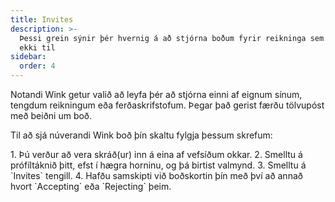 ```yaml
---
title: Invites
description: >-
  Þessi grein sýnir þér hvernig á að stjórna boðum fyrir reikninga sem þú bjóst
  ekki til
sidebar:
  order: 4
---
```

Notandi Wink getur valið að leyfa þér að stjórna einni af eignum sínum, tengdum reikningum eða ferðaskrifstofum. Þegar það gerist færðu tölvupóst með beiðni um boð.


Til að sjá núverandi Wink boð þín skaltu fylgja þessum skrefum:

<Steps>
  1. Þú verður að vera skráð(ur) inn á eina af vefsíðum okkar.
  2. Smelltu á prófíltáknið þitt, efst í hægra horninu, og þá birtist valmynd.
  3. Smelltu á `Invites` tengill.
  4. Hafðu samskipti við boðskortin þín með því að annað hvort `Accepting` eða `Rejecting` þeim.
</Steps>

